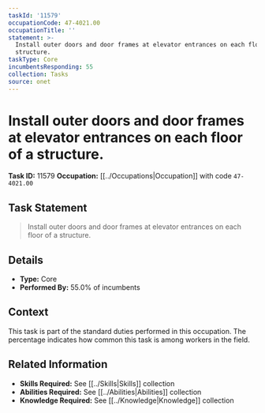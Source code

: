 ```yaml
---
taskId: '11579'
occupationCode: 47-4021.00
occupationTitle: ''
statement: >-
  Install outer doors and door frames at elevator entrances on each floor of a
  structure.
taskType: Core
incumbentsResponding: 55
collection: Tasks
source: onet
---
```

# Install outer doors and door frames at elevator entrances on each floor of a structure.

**Task ID:** 11579
**Occupation:** [[../Occupations|Occupation]] with code `47-4021.00`

## Task Statement

> Install outer doors and door frames at elevator entrances on each floor of a structure.

## Details

- **Type:** Core
- **Performed By:** 55.0% of incumbents

## Context

This task is part of the standard duties performed in this occupation. The percentage indicates how common this task is among workers in the field.

## Related Information

- **Skills Required:** See [[../Skills|Skills]] collection
- **Abilities Required:** See [[../Abilities|Abilities]] collection
- **Knowledge Required:** See [[../Knowledge|Knowledge]] collection
